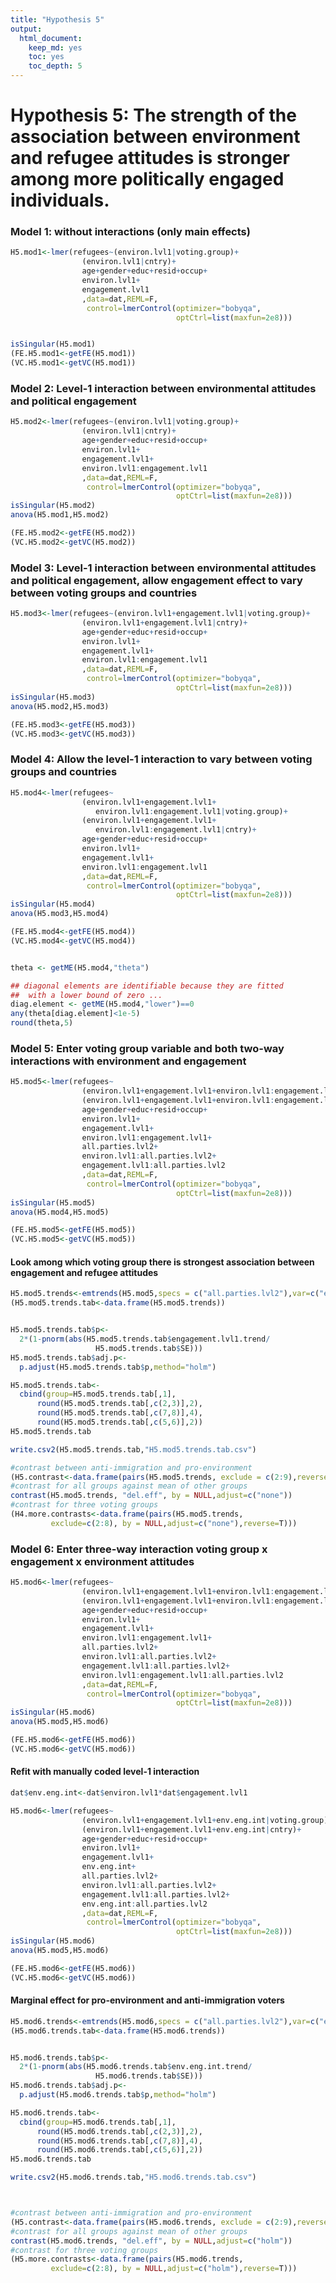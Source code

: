 ```yaml
---
title: "Hypothesis 5"
output: 
  html_document: 
    keep_md: yes
    toc: yes
    toc_depth: 5
---
```


\newpage



# Hypothesis 5: The strength of the association between environment and refugee attitudes is stronger among more politically engaged individuals. 

### Model 1: without interactions (only main effects)

```r
H5.mod1<-lmer(refugees~(environ.lvl1|voting.group)+
                (environ.lvl1|cntry)+
                age+gender+educ+resid+occup+
                environ.lvl1+
                engagement.lvl1
                ,data=dat,REML=F,
                 control=lmerControl(optimizer="bobyqa",
                                     optCtrl=list(maxfun=2e8)))


isSingular(H5.mod1)
(FE.H5.mod1<-getFE(H5.mod1))
(VC.H5.mod1<-getVC(H5.mod1))


```

\newpage

### Model 2: Level-1 interaction between environmental attitudes and political engagement

```r
H5.mod2<-lmer(refugees~(environ.lvl1|voting.group)+
                (environ.lvl1|cntry)+
                age+gender+educ+resid+occup+
                environ.lvl1+
                engagement.lvl1+
                environ.lvl1:engagement.lvl1
                ,data=dat,REML=F,
                 control=lmerControl(optimizer="bobyqa",
                                     optCtrl=list(maxfun=2e8)))
isSingular(H5.mod2)
anova(H5.mod1,H5.mod2)

(FE.H5.mod2<-getFE(H5.mod2))
(VC.H5.mod2<-getVC(H5.mod2))

```

\newpage

### Model 3: Level-1 interaction between environmental attitudes and political engagement, allow engagement effect to vary between voting groups and countries

```r
H5.mod3<-lmer(refugees~(environ.lvl1+engagement.lvl1|voting.group)+
                (environ.lvl1+engagement.lvl1|cntry)+
                age+gender+educ+resid+occup+
                environ.lvl1+
                engagement.lvl1+
                environ.lvl1:engagement.lvl1
                ,data=dat,REML=F,
                 control=lmerControl(optimizer="bobyqa",
                                     optCtrl=list(maxfun=2e8)))
isSingular(H5.mod3)
anova(H5.mod2,H5.mod3)

(FE.H5.mod3<-getFE(H5.mod3))
(VC.H5.mod3<-getVC(H5.mod3))

```


\newpage

### Model 4: Allow the level-1 interaction to vary between voting groups and countries

```r
H5.mod4<-lmer(refugees~
                (environ.lvl1+engagement.lvl1+
                   environ.lvl1:engagement.lvl1|voting.group)+
                (environ.lvl1+engagement.lvl1+
                   environ.lvl1:engagement.lvl1|cntry)+
                age+gender+educ+resid+occup+
                environ.lvl1+
                engagement.lvl1+
                environ.lvl1:engagement.lvl1
                ,data=dat,REML=F,
                 control=lmerControl(optimizer="bobyqa",
                                     optCtrl=list(maxfun=2e8)))
isSingular(H5.mod4)
anova(H5.mod3,H5.mod4)

(FE.H5.mod4<-getFE(H5.mod4))
(VC.H5.mod4<-getVC(H5.mod4))


theta <- getME(H5.mod4,"theta")

## diagonal elements are identifiable because they are fitted
##  with a lower bound of zero ...
diag.element <- getME(H5.mod4,"lower")==0
any(theta[diag.element]<1e-5)
round(theta,5)

```

\newpage

### Model 5: Enter voting group variable and both two-way interactions with environment and engagement

```r
H5.mod5<-lmer(refugees~
                (environ.lvl1+engagement.lvl1+environ.lvl1:engagement.lvl1|voting.group)+
                (environ.lvl1+engagement.lvl1+environ.lvl1:engagement.lvl1|cntry)+
                age+gender+educ+resid+occup+
                environ.lvl1+
                engagement.lvl1+
                environ.lvl1:engagement.lvl1+
                all.parties.lvl2+
                environ.lvl1:all.parties.lvl2+
                engagement.lvl1:all.parties.lvl2
                ,data=dat,REML=F,
                 control=lmerControl(optimizer="bobyqa",
                                     optCtrl=list(maxfun=2e8)))
isSingular(H5.mod5)
anova(H5.mod4,H5.mod5)

(FE.H5.mod5<-getFE(H5.mod5))
(VC.H5.mod5<-getVC(H5.mod5))

```

\newpage

#### Look among which voting group there is strongest association between engagement and refugee attitudes

```r
H5.mod5.trends<-emtrends(H5.mod5,specs = c("all.parties.lvl2"),var=c("engagement.lvl1"))
(H5.mod5.trends.tab<-data.frame(H5.mod5.trends))


H5.mod5.trends.tab$p<-
  2*(1-pnorm(abs(H5.mod5.trends.tab$engagement.lvl1.trend/
                   H5.mod5.trends.tab$SE)))
H5.mod5.trends.tab$adj.p<-
  p.adjust(H5.mod5.trends.tab$p,method="holm")

H5.mod5.trends.tab<-
  cbind(group=H5.mod5.trends.tab[,1],
      round(H5.mod5.trends.tab[,c(2,3)],2),
      round(H5.mod5.trends.tab[,c(7,8)],4),
      round(H5.mod5.trends.tab[,c(5,6)],2))
H5.mod5.trends.tab

write.csv2(H5.mod5.trends.tab,"H5.mod5.trends.tab.csv")

#contrast between anti-immigration and pro-environment
(H5.contrast<-data.frame(pairs(H5.mod5.trends, exclude = c(2:9),reverse=T)))
#contrast for all groups against mean of other groups
contrast(H5.mod5.trends, "del.eff", by = NULL,adjust=c("none"))
#contrast for three voting groups
(H4.more.contrasts<-data.frame(pairs(H5.mod5.trends, 
         exclude=c(2:8), by = NULL,adjust=c("none"),reverse=T)))

```

\newpage

### Model 6: Enter three-way interaction voting group x engagement x environment attitudes

```r
H5.mod6<-lmer(refugees~
                (environ.lvl1+engagement.lvl1+environ.lvl1:engagement.lvl1|voting.group)+
                (environ.lvl1+engagement.lvl1+environ.lvl1:engagement.lvl1|cntry)+
                age+gender+educ+resid+occup+
                environ.lvl1+
                engagement.lvl1+
                environ.lvl1:engagement.lvl1+
                all.parties.lvl2+
                environ.lvl1:all.parties.lvl2+
                engagement.lvl1:all.parties.lvl2+
                environ.lvl1:engagement.lvl1:all.parties.lvl2
                ,data=dat,REML=F,
                 control=lmerControl(optimizer="bobyqa",
                                     optCtrl=list(maxfun=2e8)))
isSingular(H5.mod6)
anova(H5.mod5,H5.mod6)

(FE.H5.mod6<-getFE(H5.mod6))
(VC.H5.mod6<-getVC(H5.mod6))

```

#### Refit with manually coded level-1 interaction

```r
dat$env.eng.int<-dat$environ.lvl1*dat$engagement.lvl1

H5.mod6<-lmer(refugees~
                (environ.lvl1+engagement.lvl1+env.eng.int|voting.group)+
                (environ.lvl1+engagement.lvl1+env.eng.int|cntry)+
                age+gender+educ+resid+occup+
                environ.lvl1+
                engagement.lvl1+
                env.eng.int+
                all.parties.lvl2+
                environ.lvl1:all.parties.lvl2+
                engagement.lvl1:all.parties.lvl2+
                env.eng.int:all.parties.lvl2
                ,data=dat,REML=F,
                 control=lmerControl(optimizer="bobyqa",
                                     optCtrl=list(maxfun=2e8)))
isSingular(H5.mod6)
anova(H5.mod5,H5.mod6)

(FE.H5.mod6<-getFE(H5.mod6))
(VC.H5.mod6<-getVC(H5.mod6))

```


#### Marginal effect for pro-environment and anti-immigration voters

```r
H5.mod6.trends<-emtrends(H5.mod6,specs = c("all.parties.lvl2"),var=c("env.eng.int"))
(H5.mod6.trends.tab<-data.frame(H5.mod6.trends))


H5.mod6.trends.tab$p<-
  2*(1-pnorm(abs(H5.mod6.trends.tab$env.eng.int.trend/
                   H5.mod6.trends.tab$SE)))
H5.mod6.trends.tab$adj.p<-
  p.adjust(H5.mod6.trends.tab$p,method="holm")

H5.mod6.trends.tab<-
  cbind(group=H5.mod6.trends.tab[,1],
      round(H5.mod6.trends.tab[,c(2,3)],2),
      round(H5.mod6.trends.tab[,c(7,8)],4),
      round(H5.mod6.trends.tab[,c(5,6)],2))
H5.mod6.trends.tab

write.csv2(H5.mod6.trends.tab,"H5.mod6.trends.tab.csv")



#contrast between anti-immigration and pro-environment
(H5.contrast<-data.frame(pairs(H5.mod6.trends, exclude = c(2:9),reverse=T)))
#contrast for all groups against mean of other groups
contrast(H5.mod6.trends, "del.eff", by = NULL,adjust=c("holm"))
#contrast for three voting groups
(H5.more.contrasts<-data.frame(pairs(H5.mod6.trends, 
         exclude=c(2:8), by = NULL,adjust=c("holm"),reverse=T)))



```

